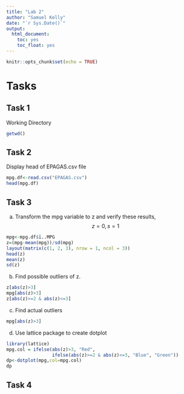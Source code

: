 ```yaml
---
title: "Lab 2"
author: "Samuel Kelly"
date: "`r Sys.Date()`"
output: 
  html_document:
    toc: yes
    toc_float: yes
---
```


```r
knitr::opts_chunk$set(echo = TRUE)
```

# Tasks

## Task 1
Working Directory
```r
getwd()
```

## Task 2
Display head of EPAGAS.csv file
```r
mpg.df<-read.csv("EPAGAS.csv")
head(mpg.df)
```

## Task 3
  a. Transform the mpg variable to z and verify these results, $$z=0, s=1$$
```r
mpg<-mpg.df$ï..MPG
z=(mpg-mean(mpg))/sd(mpg)
layout(matrix(c(1, 2, 3), nrow = 1, ncol = 3))
head(z)
mean(z)
sd(z)
```

  b. Find possible outliers of z.
```r
z[abs(z)>3]
mpg[abs(z)>3]
z[abs(z)>=2 & abs(z)<=3]
```
  c. Find actual outliers
```r
mpg[abs(z)>3]
```
  
  d. Use lattice package to create dotplot
```r
library(lattice)
mpg.col = ifelse(abs(z)>3, "Red",
                 ifelse(abs(z)>=2 & abs(z)<=3, "Blue", "Green"))
dp<-dotplot(mpg,col=mpg.col)
dp
```
  
## Task 4
  
